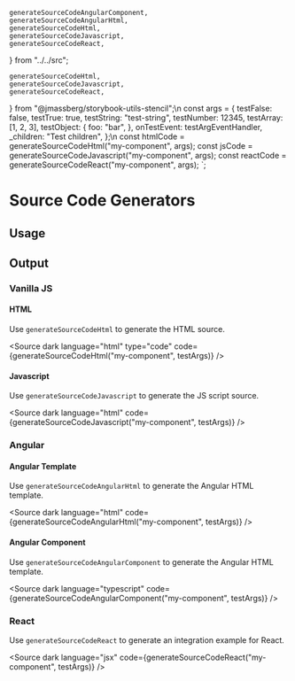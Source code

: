     generateSourceCodeAngularComponent,
    generateSourceCodeAngularHtml,
    generateSourceCodeHtml,
    generateSourceCodeJavascript,
    generateSourceCodeReact,
} from "../../src";

    generateSourceCodeHtml,
    generateSourceCodeJavascript,
    generateSourceCodeReact,
} from "@jmassberg/storybook-utils-stencil";\n
const args = {
    testFalse: false,
    testTrue: true,
    testString: "test-string",
    testNumber: 12345,
    testArray: [1, 2, 3],
    testObject: {
        foo: "bar",
    },
    onTestEvent: testArgEventHandler,
    _children: "Test children",
};\n
const htmlCode = generateSourceCodeHtml("my-component", args);
const jsCode = generateSourceCodeJavascript("my-component", args);
const reactCode = generateSourceCodeReact("my-component", args);
`;

<Meta title="Code Generators/Code Generators" />

# Source Code Generators

## Usage

<Source code={usageExample} />

## Output

### Vanilla JS

#### HTML

Use `generateSourceCodeHtml` to generate the HTML source.

<Source dark language="html" type="code" code={generateSourceCodeHtml("my-component", testArgs)} />

#### Javascript

Use `generateSourceCodeJavascript` to generate the JS script source.

<Source dark language="html" code={generateSourceCodeJavascript("my-component", testArgs)} />

### Angular

#### Angular Template

Use `generateSourceCodeAngularHtml` to generate the Angular HTML template.

<Source dark language="html" code={generateSourceCodeAngularHtml("my-component", testArgs)} />

#### Angular Component

Use `generateSourceCodeAngularComponent` to generate the Angular HTML template.

<Source dark language="typescript" code={generateSourceCodeAngularComponent("my-component", testArgs)} />

### React

Use `generateSourceCodeReact` to generate an integration example for React.

<Source dark language="jsx" code={generateSourceCodeReact("my-component", testArgs)} />
